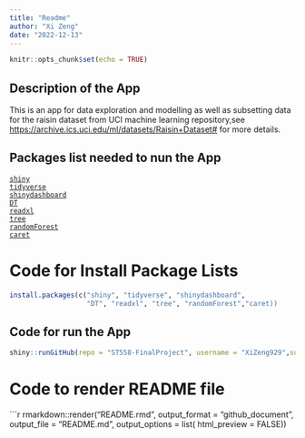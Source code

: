 ```yaml
---
title: "Readme"
author: "Xi Zeng"
date: "2022-12-13"
---
```


```r
knitr::opts_chunk$set(echo = TRUE)
```

## Description of the App

This is an app for data exploration and modelling as well as subsetting data for the raisin dataset from UCI machine learning repository,see <https://archive.ics.uci.edu/ml/datasets/Raisin+Dataset#> for more details.  

## Packages list needed to nun the App
[`shiny`](https://cran.r-project.org/web/packages/shiny/index.html)  
[`tidyverse`](https://www.tidyverse.org/)  
[`shinydashboard`](https://cran.r-project.org/web/packages/shinydashboard/index.html)  
[`DT`](https://www.rdocumentation.org/packages/DT/versions/0.16)  
[`readxl`](https://readxl.tidyverse.org/)  
[`tree`](https://www.rdocumentation.org/packages/tree/versions/1.0-42)  
[`randomForest`](https://www.rdocumentation.org/packages/randomForest/versions/4.7-1.1)  
[`caret`](https://topepo.github.io/caret/)  

# Code for Install Package Lists  
```r
install.packages(c("shiny", "tidyverse", "shinydashboard",
                   "DT", "readxl", "tree", "randomForest","caret))

```

## Code for run the App  

```r
shiny::runGitHub(repo = "ST558-FinalProject", username = "XiZeng929",subdir = "Final_Project/")
```

# Code to render README file  
```r
rmarkdown::render("README.rmd", 
          output_format = "github_document",
          output_file = "README.md",
          output_options = list(
            html_preview = FALSE))